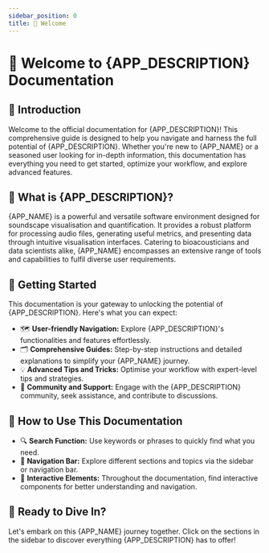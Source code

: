 ```yaml
---
sidebar_position: 0
title: 🚀 Welcome
---
```




# 🚀 Welcome to {APP_DESCRIPTION} Documentation

## 👋 Introduction

<Fragment>
  Welcome to the official documentation for {APP_DESCRIPTION}! This
  comprehensive guide is designed to help you navigate and harness the full
  potential of
  {APP_DESCRIPTION}. Whether you're new to <AppIcon /> {APP_NAME} or a seasoned user
  looking for in-depth information, this documentation has everything you need to
  get started, optimize your workflow, and explore advanced features.
</Fragment>

## 🤔 What is {APP_DESCRIPTION}?

<UserFlowImage />

<Fragment>
  <AppIcon /> {APP_NAME} is a powerful and versatile software environment
  designed for soundscape visualisation and quantification. It provides a robust
  platform for processing audio files, generating useful metrics, and presenting
  data through intuitive visualisation interfaces. Catering to bioacousticians
  and data scientists alike, <AppIcon /> {APP_NAME} encompasses an extensive
  range of tools and capabilities to fulfil diverse user requirements.
</Fragment>

## 🏃 Getting Started

<Fragment>
  This documentation is your gateway to unlocking the potential of
  {APP_DESCRIPTION}. Here's what you can expect:
</Fragment>

- 🗺️ **User-friendly Navigation:** Explore {APP_DESCRIPTION}'s functionalities and
  features effortlessly.
- 🗂️ **Comprehensive Guides:** Step-by-step instructions and detailed explanations
  to simplify your <AppIcon /> {APP_NAME} journey.
- 💡 **Advanced Tips and Tricks:** Optimise your workflow with expert-level tips
  and strategies.
- 🤝 **Community and Support:** Engage with the {APP_DESCRIPTION} community, seek
  assistance, and contribute to discussions.

## 📖 How to Use This Documentation

- 🔍 **Search Function:** Use keywords or phrases to quickly find what you
  need.
- 🚪 **Navigation Bar:** Explore different sections and topics via the sidebar
  or navigation bar.
- 🔵 **Interactive Elements:** Throughout the documentation, find interactive
  components for better understanding and navigation.

## 🎉 Ready to Dive In?

<Fragment>
  Let's embark on this <AppIcon /> {APP_NAME} journey together. Click on the
  sections in the sidebar to discover everything {APP_DESCRIPTION} has to offer!
</Fragment>
